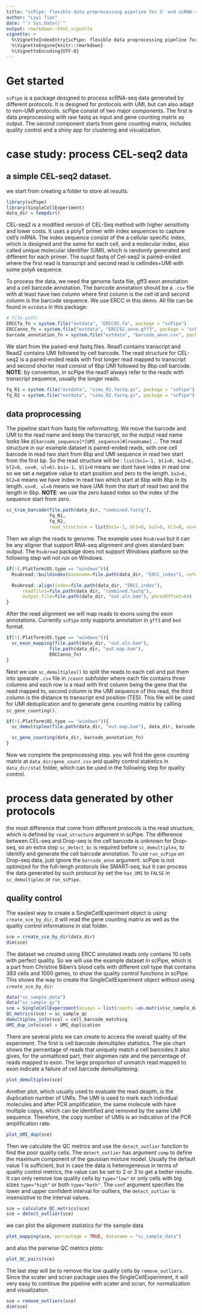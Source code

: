 ```yaml
---
title: "scPipe: flexible data preprocessing pipeline for 3' end scRNA-seq data"
author: "Luyi Tian"
date: "`r Sys.Date()`"
output: rmarkdown::html_vignette
vignette: >
  %\VignetteIndexEntry{scPipe: flexible data preprocessing pipeline for 3' end scRNA-seq data}
  %\VignetteEngine{knitr::rmarkdown}
  %\VignetteEncoding{UTF-8}
---
```




# Get started

`scPipe` is a package designed to process scRNA-seq data generated by different protocols. It is designed for protocols with UMI, but can also adapt to non-UMI protocols. scPipe consist of two major components. The first is data preprocessing with raw fastq as input and gene counting matrix as output. The second component starts from gene counting matrix, includes quality control and a shiny app for clustering and visualization.

# case study: process CEL-seq2 data

## a simple CEL-seq2 dataset.

we start from creating a folder to store all results.

```r
library(scPipe)
library(SingleCellExperiment)
data_dir = tempdir()
```

CEL-seq2 is a modified version of CEL-Seq method with higher sensitivity and lower costs. It uses a polyT primer with index sequences to capture cell's mRNA. The index sequence consist of the a cellular specific index, which is designed and the same for each cell, and a molecular index, also called unique molecular identifier (UMI), which is randomly generated and different for each primer. The ouput fastq of Cel-seq2 is paired-ended where the first read is transcript and second read is cellindex+UMI with some polyA sequence.

To process the data, we need the genome fasta file, gff3 exon annotation and a cell barcode annotation. The barcode annotation should be a `.csv` file with at least have two column where first column is the cell id and second column is the barcode sequence. We use ERCC in this demo. All file can be found in `extdata` in this package:

```r
# file path:
ERCCfa_fn = system.file("extdata", "ERCC92.fa", package = "scPipe")
ERCCanno_fn = system.file("extdata", "ERCC92_anno.gff3", package = "scPipe")
barcode_annotation_fn = system.file("extdata", "barcode_anno.csv", package = "scPipe")
```

We start from the paired-end fastq files. Read1 contains transcript and Read2 contains UMI followed by cell barcode.  The read structure for CEL-seq2 is a paired-ended reads with first longer read mapped to transcript and second shorter read consist of 6bp UMI followed by 8bp cell barcode. **NOTE**: by convention, in scPipe the read1 always refer to the reads with transcript sequence, usually the longer reads.
```r
fq_R1 = system.file("extdata", "simu_R1.fastq.gz", package = "scPipe")
fq_R2 = system.file("extdata", "simu_R2.fastq.gz", package = "scPipe")
```

## data proprocessing

The pipeline start from fastq file reformatting. We move the barcode and UMI to the read name and keep the transcript, so the output read name looks like `@[barcode_sequence]*[UMI_sequence]#[readname]` ... The read structure in our example dataset is paired-ended reads, with one cell barcode in read two start from 6bp and UMI sequence in read two start from the first bp. So the read structure will be : `list(bs1=-1, bl1=0, bs2=6, bl2=8, us=0, ul=6)`. `bs1=-1, bl1=0` means we dont have index in read one so we set a negative value to start position and zero to the length. `bs2=6, bl2=8` means we have index in read two which start at 6bp with 8bp in its length. `us=0, ul=6` means we have UMI from the start of read two and the length in 6bp. **NOTE**: we use the zero based index so the index of the sequence start from zero.

```r
sc_trim_barcode(file.path(data_dir, "combined.fastq"),
                fq_R1,
                fq_R2,
                read_structure = list(bs1=-1, bl1=0, bs2=6, bl2=8, us=0, ul=6))
```

Then we align the reads to genome. The example uses `Rsubread` but it can be any aligner that support RNA-seq alignment and gives standard bam output. The `Rsubread` package does not support Windows platform so the following step will not run on Windows.

```r
if(!(.Platform$OS.type == "windows")){
  Rsubread::buildindex(basename=file.path(data_dir, "ERCC_index"), reference=ERCCfa_fn)

  Rsubread::align(index=file.path(data_dir, "ERCC_index"),
      readfile1=file.path(data_dir, "combined.fastq"),
      output_file=file.path(data_dir, "out.aln.bam"), phredOffset=64)
}

```

After the read alignment we will map reads to exons using the exon annotations. Currently `scPipe` only supports annotation in `gff3` and `bed` format.

```r
if(!(.Platform$OS.type == "windows")){
  sc_exon_mapping(file.path(data_dir, "out.aln.bam"),
                file.path(data_dir, "out.map.bam"),
                ERCCanno_fn)
}

```

Next we use `sc_demultiplex()` to split the reads to each cell and put them into spearate `.csv` file in `/count` subfolder where each file contains three columns and each row is a read with first column being the gene that the read mapped to, second column is the UMI sequence of this read, the third column is the distance to transcript end position (TES). This file will be used for UMI deduplication and to generate gene counting matrix by callling `sc_gene_counting()`.

```r
if(!(.Platform$OS.type == "windows")){
  sc_demultiplex(file.path(data_dir, "out.map.bam"), data_dir, barcode_annotation_fn,has_UMI=FALSE)

  sc_gene_counting(data_dir, barcode_annotation_fn)
}

```


Now we complete the preprocessing step. you will find the gene counting matrix at `data_dir/gene_count.csv` and quality control statistics in `data_dir/stat` folder, which can be used in the following step for quality control.


# process data generated by other protocols

the most difference that come from different protocols is the read structure, which is defined by `read_structure` argument in scPipe. The difference between CEL-seq and Drop-seq is the cell barcode is unknown for Drop-seq, so an extra step `sc_detect_bc` is required before `sc_demultiplex`, to identify and generate the cell barcode annotation. To use `run_scPipe` on Drop-seq data, just ignore the `barcode_anno` argument. scPipe is not optimized for the full-lengh protocols like SMART-seq, but it can process the data generated by such protocol by set the `has_UMI` to `FALSE` in `sc_demultiplex` or `run_scPipe`.

## quality control

The easiest way to create a SingleCellExperiment object is using `create_sce_by_dir`, it will read the gene counting matrix as well as the quality control informations in stat folder.

```r
sce = create_sce_by_dir(data_dir)
dim(sce)
```

The dataset we created using ERCC simulated reads only contains 10 cells with perfect quality. So we will use the example dataset in scPipe, which is a part from Christine Biben's blood cells with different cell type that contains 383 cells and 1000 genes, to show the quality control functions in scPipe. This shows the way to create the SingleCellExperiment object without using `create_sce_by_dir`:

```r
data("sc_sample_data")
data("sc_sample_qc")
sce = SingleCellExperiment(assays = list(counts =as.matrix(sc_sample_data))) # generate new sce with gene count matrix
QC_metrics(sce) = sc_sample_qc
demultiplex_info(sce) = cell_barcode_matching
UMI_dup_info(sce) = UMI_duplication

```


There are several plots we can create to access the overall quality of the experiment. The first is cell barcode demultiplex statistics. The pie chart shows the percentage of reads that uniquely match a cell barcodes.It also gives, for the unmathced part, their alignmen rate and the percentage of reads mapped to exon. The large proportion of unmatch read mapped to exon indicate a failure of cell barcode demultiplexing.

```r
plot_demultiplex(sce)
```

Another plot, which usually used to evaluate the read deapth, is the duplication number of UMIs. The UMI is used to mark each individual molecules and after PCR amplification, the same molecule with have multiple copys, which can be identified and removed by the same UMI sequence. Therefore, the copy number of UMIs is an indication of the PCR amplification rate. 

```r
plot_UMI_dup(sce)
```

Then we calculate the QC metrics and use the `detect_outlier` function to find the poor quality cells. The `detect_outlier` has argument `comp` to define the maximum component of the gaussian mixture model. Usually the default value 1 is sufficient, but in case the data is heterogeneous in terms of quality control metrics, the value can be set to 2 or 3 to get a better results. It can only remove low quality cells by `type="low"` or only cells with big sizes `type="high"` or both `type="both"`. The `conf` argument specifies the lower and upper confident interval for outliers, the `detect_outlier` is insensistive to the interval values.

```r
sce = calculate_QC_metrics(sce)
sce = detect_outlier(sce)
```

we can plot the alignment statistics for the sample data

```r
plot_mapping(sce, percentage = TRUE, dataname = "sc_sample_data")
```

and also the pairwise QC metrics plots:

```r
plot_QC_pairs(sce)
```

The last step will be to remove the low quality cells by `remove_outliers`. Since the scater and scran package uses the SingleCellExperiment, it will very easy to continue the pipeline with scater and scran, for normalization and visualization.

```r
sce = remove_outliers(sce)
dim(sce)
```



